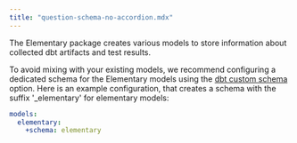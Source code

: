 ```yaml
---
title: "question-schema-no-accordion.mdx"
---
```


The Elementary package creates various models to store information about collected dbt artifacts and test results.

To avoid mixing with your existing models, we recommend configuring a dedicated schema for the Elementary models using
the [dbt custom schema](https://docs.getdbt.com/docs/building-a-dbt-project/building-models/using-custom-schemas)
option.
Here is an example configuration, that creates a schema with the suffix '\_elementary' for elementary models:

```yml dbt_project.yml
models:
  elementary:
    +schema: elementary
```
